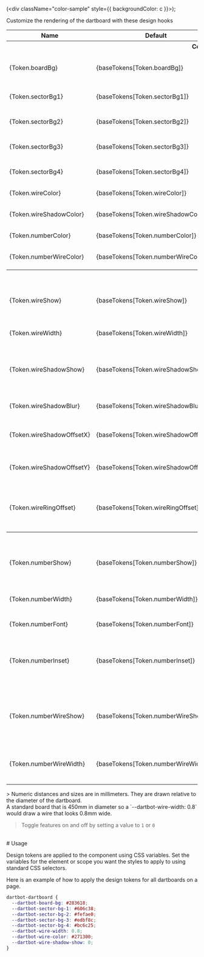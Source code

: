 
  (<div className="color-sample" style={{ backgroundColor: c  }}></div>);

<Meta title="Components/Dartboard" name="Design Tokens" />

<style>
  {`
    .color-sample {
      width: 4em;
      height: 1.5em;
      border-radius: .2em;
    }

    tbody > tr > td:nth-child(1) {
      white-space: nowrap;
    }
  `}
</style>

<Title>Design Tokens</Title>
<Subtitle>Customize the rendering of the dartboard with these design hooks</Subtitle>

<table>
  <thead>
    <tr>
      <th>Name</th>
      <th>Default</th>
      <th>Sample</th>
      <th>Description</th>
    </tr>
  </thead>
  <tbody>
    <tr>
      <th colSpan="4">
      Colors Palette
      </th>
    </tr>
    <tr>
      <td>{Token.boardBg}</td>
      <td>{baseTokens[Token.boardBg]}</td>
      <td>{colorSample(baseTokens[Token.boardBg])}</td>
      <td> The background color of the dartboard </td>
    </tr>
    <tr>
      <td>{Token.sectorBg1}</td>
      <td>{baseTokens[Token.sectorBg1]}</td>
      <td>{colorSample(baseTokens[Token.sectorBg1])}</td>
      <td>Board sector color 1</td>
    </tr>
    <tr>
      <td>{Token.sectorBg2}</td>
      <td>{baseTokens[Token.sectorBg2]}</td>
      <td>{colorSample(baseTokens[Token.sectorBg2])}</td>
      <td>Board sector color 2</td>
    </tr>
    <tr>
      <td>{Token.sectorBg3}</td>
      <td>{baseTokens[Token.sectorBg3]}</td>
      <td>{colorSample(baseTokens[Token.sectorBg3])}</td>
      <td>Board sector color 3</td>
    </tr>
    <tr>
      <td>{Token.sectorBg4}</td>
      <td>{baseTokens[Token.sectorBg4]}</td>
      <td>{colorSample(baseTokens[Token.sectorBg4])}</td>
      <td>Board sector color 4</td>
    </tr>
    <tr>
      <td>{Token.wireColor}</td>
      <td>{baseTokens[Token.wireColor]}</td>
      <td>{colorSample(baseTokens[Token.wireColor])}</td>
      <td>Color of the wire</td>
    </tr>
    <tr>
      <td>{Token.wireShadowColor}</td>
      <td>{baseTokens[Token.wireShadowColor]}</td>
      <td>{colorSample(baseTokens[Token.wireShadowColor])}</td>
      <td>Color of the wire shadow</td>
    </tr>
    <tr>
      <td>{Token.numberColor}</td>
      <td>{baseTokens[Token.numberColor]}</td>
      <td>{colorSample(baseTokens[Token.numberColor])}</td>
      <td>Color of the numbers</td>
    </tr>
    <tr>
      <td>{Token.numberWireColor}</td>
      <td>{baseTokens[Token.numberWireColor]}</td>
      <td>{colorSample(baseTokens[Token.numberWireColor])}</td>
      <td>Color of the outer ring wire</td>
    </tr>
    <tr>
      <th colSpan="4">
      Wire
      </th>
    </tr>
    <tr>
      <td>{Token.wireShow}</td>
      <td>{baseTokens[Token.wireShow]}</td>
      <td></td>
      <td>Whether to show the wire between sections</td>
    </tr>
    <tr>
      <td>{Token.wireWidth}</td>
      <td>{baseTokens[Token.wireWidth]}</td>
      <td></td>
      <td>Width of the wireframe</td>
    </tr>
    <tr>
      <td>{Token.wireShadowShow}</td>
      <td>{baseTokens[Token.wireShadowShow]}</td>
      <td></td>
      <td>Whether to show a drop shadow under the wire</td>
    </tr>
    <tr>
      <td>{Token.wireShadowBlur}</td>
      <td>{baseTokens[Token.wireShadowBlur]}</td>
      <td></td>
      <td>Blur radius of the wire shadow</td>
    </tr>
    <tr>
      <td>{Token.wireShadowOffsetX}</td>
      <td>{baseTokens[Token.wireShadowOffsetX]}</td>
      <td></td>
      <td>Horizontal offset of the wire shadow</td>
    </tr>
    <tr>
      <td>{Token.wireShadowOffsetY}</td>
      <td>{baseTokens[Token.wireShadowOffsetY]}</td>
      <td></td>
      <td>Vertical offset of the wire shadow</td>
    </tr>
    <tr>
      <td>{Token.wireRingOffset}</td>
      <td>{baseTokens[Token.wireRingOffset]}</td>
      <td></td>
      <td>Distance the wire should extend outside the last ring</td>
    </tr>
    <tr>
      <th colSpan="4">
      Numbers
      </th>
    </tr>
    <tr>
      <td>{Token.numberShow}</td>
      <td>{baseTokens[Token.numberShow]}</td>
      <td></td>
      <td>Show the sector numbers around the outer edge</td>
    </tr>
    <tr>
      <td>{Token.numberWidth}</td>
      <td>{baseTokens[Token.numberWidth]}</td>
      <td></td>
      <td>Width of the line stroke for numbers</td>
    </tr>
    <tr>
      <td>{Token.numberFont}</td>
      <td>{baseTokens[Token.numberFont]}</td>
      <td></td>
      <td>Font of the numbers</td>
    </tr>
    <tr>
      <td>{Token.numberInset}</td>
      <td>{baseTokens[Token.numberInset]}</td>
      <td></td>
      <td>Distance the numbers should be inset from the board edge</td>
    </tr>
    <tr>
      <td>{Token.numberWireShow}</td>
      <td>{baseTokens[Token.numberWireShow]}</td>
      <td></td>
      <td>Hide or show the wire ring for numbers around the board</td>
    </tr>
    <tr>
      <td>{Token.numberWireWidth}</td>
      <td>{baseTokens[Token.numberWireWidth]}</td>
      <td></td>
      <td>Width of the outer ring wire for numbers</td>
    </tr>
  </tbody>
</table>
> Numeric distances and sizes are in millimeters. They are drawn relative to the diameter of the dartboard.<br />
  A standard board that is 450mm in diameter so a `--dartbot-wire-width: 0.8` would
  draw a wire that looks 0.8mm wide.

> Toggle features on and off by setting a value to <code>1</code> or <code>0</code>

<br />
# Usage

Design tokens are applied to the component using CSS variables. Set the
variables for the element or scope you want the styles to apply to
using standard CSS selectors.

Here is an example of how to apply the design tokens for all dartboards on a page.
```css
dartbot-dartboard {
  --dartbot-board-bg: #283618;
  --dartbot-sector-bg-1: #606c38;
  --dartbot-sector-bg-2: #fefae0;
  --dartbot-sector-bg-3: #edbf8c;
  --dartbot-sector-bg-4: #bc6c25;
  --dartbot-wire-width: 0.8;
  --dartbot-wire-color: #271300;
  --dartbot-wire-shadow-show: 0;
}
```